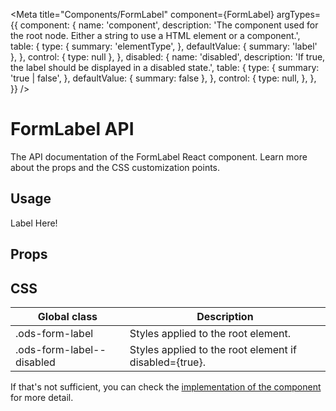 
<Meta
  title="Components/FormLabel"
  component={FormLabel}
  argTypes={{
    component: {
      name: 'component',
      description:
        'The component used for the root node. Either a string to use a HTML element or a component.',
      table: {
        type: {
          summary: 'elementType',
        },
        defaultValue: { summary: 'label' },
      },
      control: { type: null },
    },
    disabled: {
      name: 'disabled',
      description:
        'If true, the label should be displayed in a disabled state.',
      table: {
        type: {
          summary: 'true | false',
        },
        defaultValue: { summary: false },
      },
      control: {
        type: null,
      },
    },
  }}
/>

# FormLabel API

The API documentation of the FormLabel React component. Learn more about the props and the CSS customization points.

## Usage

<Canvas withSource="open">
  <Story name="usage">
    <FormLabel>Label Here!</FormLabel>
  </Story>
</Canvas>

## Props

<ArgsTable story="Usage" of="." />

## CSS

| Global class              | Description                                            |
| ------------------------- | ------------------------------------------------------ |
| .ods-form-label           | Styles applied to the root element.                    |
| .ods-form-label--disabled | Styles applied to the root element if disabled={true}. |

If that's not sufficient, you can check the [implementation of the component](https://github.com/ocean-ds/ocean-web/blob/master/packages/ocean-react/src/FormLabel/FormLabel.tsx) for more detail.
